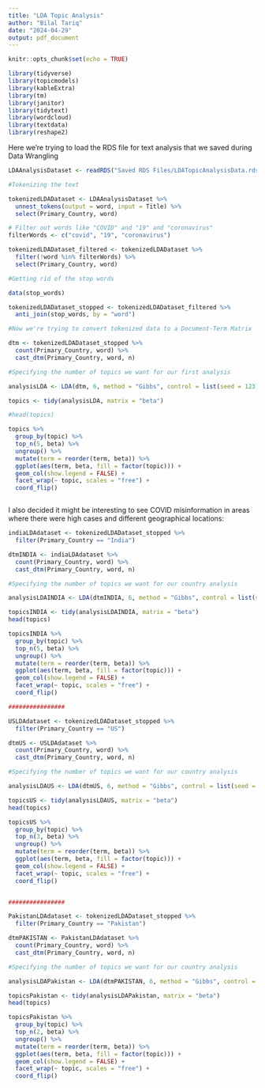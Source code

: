 ---
title: "LDA Topic Analysis"
author: "Bilal Tariq"
date: "2024-04-29"
output: pdf_document
---

```{r setup, include=FALSE}
knitr::opts_chunk$set(echo = TRUE)

library(tidyverse)
library(topicmodels)
library(kableExtra)
library(tm)
library(janitor)
library(tidytext)
library(wordcloud)
library(textdata)
library(reshape2)
```

Here we're trying to load the RDS file for text analysis that we saved during Data Wrangling

```{r pressure, echo = TRUE}

LDAAnalysisDataset <- readRDS("Saved RDS Files/LDATopicAnalysisData.rds") 

#Tokenizing the text

tokenizedLDADataset <- LDAAnalysisDataset %>%
  unnest_tokens(output = word, input = Title) %>%
  select(Primary_Country, word)

# Filter out words like "COVID" and "19" and "coronavirus"
filterWords <- c("covid", "19", "coronavirus")

tokenizedLDADataset_filtered <- tokenizedLDADataset %>%
  filter(!word %in% filterWords) %>%
  select(Primary_Country, word)

#Getting rid of the stop words

data(stop_words)

tokenizedLDADataset_stopped <- tokenizedLDADataset_filtered %>%
  anti_join(stop_words, by = "word")

#Now we're trying to convert tokenized data to a Document-Term Matrix

dtm <- tokenizedLDADataset_stopped %>%
  count(Primary_Country, word) %>%
  cast_dtm(Primary_Country, word, n)

#Specifying the number of topics we want for our first analysis

analysisLDA <- LDA(dtm, 6, method = "Gibbs", control = list(seed = 123))

topics <- tidy(analysisLDA, matrix = "beta")

#head(topics)

topics %>%
  group_by(topic) %>%
  top_n(5, beta) %>%
  ungroup() %>%
  mutate(term = reorder(term, beta)) %>%
  ggplot(aes(term, beta, fill = factor(topic))) +
  geom_col(show.legend = FALSE) +
  facet_wrap(~ topic, scales = "free") +
  coord_flip()



```

I also decided it might be interesting to see COVID misinformation in areas where there were high cases and different geographical locations:

```{r pressure, echo= TRUE}

indiaLDAdataset <- tokenizedLDADataset_stopped %>%
  filter(Primary_Country == "India")

dtmINDIA <- indiaLDAdataset %>%
  count(Primary_Country, word) %>%
  cast_dtm(Primary_Country, word, n)

#Specifying the number of topics we want for our country analysis

analysisLDAINDIA <- LDA(dtmINDIA, 6, method = "Gibbs", control = list(seed = 231))

topicsINDIA <- tidy(analysisLDAINDIA, matrix = "beta")
head(topics)

topicsINDIA %>%
  group_by(topic) %>%
  top_n(5, beta) %>%
  ungroup() %>%
  mutate(term = reorder(term, beta)) %>%
  ggplot(aes(term, beta, fill = factor(topic))) +
  geom_col(show.legend = FALSE) +
  facet_wrap(~ topic, scales = "free") +
  coord_flip()

################

USLDAdataset <- tokenizedLDADataset_stopped %>%
  filter(Primary_Country == "US")

dtmUS <- USLDAdataset %>%
  count(Primary_Country, word) %>%
  cast_dtm(Primary_Country, word, n)

#Specifying the number of topics we want for our country analysis

analysisLDAUS <- LDA(dtmUS, 6, method = "Gibbs", control = list(seed = 123))

topicsUS <- tidy(analysisLDAUS, matrix = "beta")
head(topics)

topicsUS %>%
  group_by(topic) %>%
  top_n(3, beta) %>%
  ungroup() %>%
  mutate(term = reorder(term, beta)) %>%
  ggplot(aes(term, beta, fill = factor(topic))) +
  geom_col(show.legend = FALSE) +
  facet_wrap(~ topic, scales = "free") +
  coord_flip()


################

PakistanLDAdataset <- tokenizedLDADataset_stopped %>%
  filter(Primary_Country == "Pakistan")

dtmPAKISTAN <- PakistanLDAdataset %>%
  count(Primary_Country, word) %>%
  cast_dtm(Primary_Country, word, n)

#Specifying the number of topics we want for our country analysis

analysisLDAPakistan <- LDA(dtmPAKISTAN, 6, method = "Gibbs", control = list(seed = 123))

topicsPakistan <- tidy(analysisLDAPakistan, matrix = "beta")
head(topics)

topicsPakistan %>%
  group_by(topic) %>%
  top_n(2, beta) %>%
  ungroup() %>%
  mutate(term = reorder(term, beta)) %>%
  ggplot(aes(term, beta, fill = factor(topic))) +
  geom_col(show.legend = FALSE) +
  facet_wrap(~ topic, scales = "free") +
  coord_flip()
```

